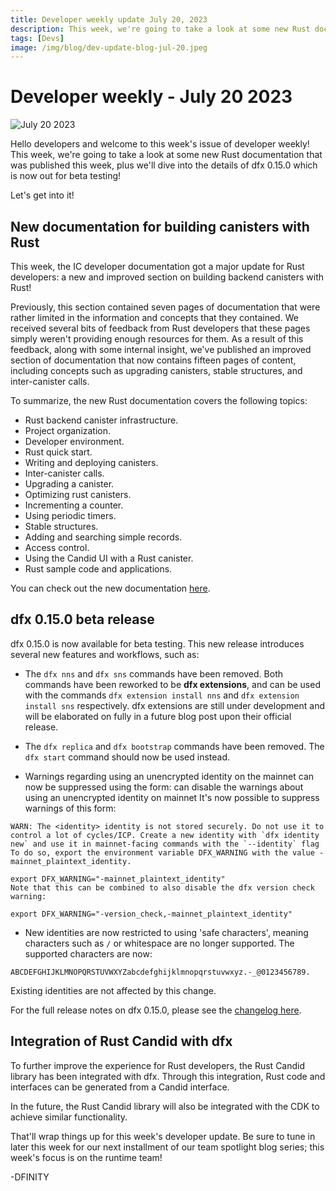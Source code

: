 ```yaml
---
title: Developer weekly update July 20, 2023
description: This week, we're going to take a look at some new Rust documentation that was published this week, plus we'll dive into the details of dfx 0.15.0 which is now out for beta testing! 
tags: [Devs]
image: /img/blog/dev-update-blog-jul-20.jpeg
---
```



# Developer weekly - July 20 2023

![July 20 2023](../../static/img/blog/dev-update-blog-jul-20.jpeg)

Hello developers and welcome to this week's issue of developer weekly! This week, we're going to take a look at some new Rust documentation that was published this week, plus we'll dive into the details of dfx 0.15.0 which is now out for beta testing! 

Let's get into it! 

## New documentation for building canisters with Rust

This week, the IC developer documentation got a major update for Rust developers: a new and improved section on building backend canisters with Rust! 

Previously, this section contained seven pages of documentation that were rather limited in the information and concepts that they contained. We received several bits of feedback from Rust developers that these pages simply weren't providing enough resources for them. As a result of this feedback, along with some internal insight, we've published an improved section of documentation that now contains fifteen pages of content, including concepts such as upgrading canisters, stable structures, and inter-canister calls. 

To summarize, the new Rust documentation covers the following topics:

- Rust backend canister infrastructure.
- Project organization.
- Developer environment.
- Rust quick start.
- Writing and deploying canisters.
- Inter-canister calls.
- Upgrading a canister.
- Optimizing rust canisters.
- Incrementing a counter.
- Using periodic timers.
- Stable structures.
- Adding and searching simple records.
- Access control.
- Using the Candid UI with a Rust canister.
- Rust sample code and applications.

You can check out the new documentation [here](https://internetcomputer.org/docs/current/developer-docs/backend/rust/).

## dfx 0.15.0 beta release

dfx 0.15.0 is now available for beta testing. This new release introduces several new features and workflows, such as:

- The `dfx nns` and `dfx sns` commands have been removed. Both commands have been reworked to be **dfx extensions**, and can be used with the commands `dfx extension install nns` and `dfx extension install sns` respectively. dfx extensions are still under development and will be elaborated on fully in a future blog post upon their official release. 

- The `dfx replica` and `dfx bootstrap` commands have been removed. The `dfx start` command should now be used instead.

- Warnings regarding using an unencrypted identity on the mainnet can now be suppressed using the form:  can disable the warnings about using an unencrypted identity on mainnet
It's now possible to suppress warnings of this form:

```
WARN: The <identity> identity is not stored securely. Do not use it to control a lot of cycles/ICP. Create a new identity with `dfx identity new` and use it in mainnet-facing commands with the `--identity` flag
To do so, export the environment variable DFX_WARNING with the value -mainnet_plaintext_identity.

export DFX_WARNING="-mainnet_plaintext_identity"
Note that this can be combined to also disable the dfx version check warning:

export DFX_WARNING="-version_check,-mainnet_plaintext_identity"
```

- New identities are now restricted to using 'safe characters', meaning characters such as `/` or whitespace are no longer supported. The supported characters are now:

```
ABCDEFGHIJKLMNOPQRSTUVWXYZabcdefghijklmnopqrstuvwxyz.-_@0123456789.
```

Existing identities are not affected by this change.

For the full release notes on dfx 0.15.0, please see the [changelog here](https://github.com/dfinity/sdk/releases/tag/0.15.0-beta.0). 

## Integration of Rust Candid with dfx

To further improve the experience for Rust developers, the Rust Candid library has been integrated with dfx. Through this integration, Rust code and interfaces can be generated from a Candid interface. 

In the future, the Rust Candid library will also be integrated with the CDK to achieve similar functionality. 

That'll wrap things up for this week's developer update. Be sure to tune in later this week for our next installment of our team spotlight blog series; this week's focus is on the runtime team! 

-DFINITY 
